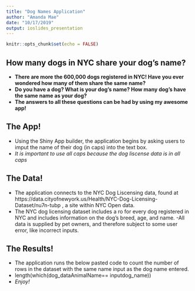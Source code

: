 ---
title: "Dog Names Application"
author: "Amanda Mae"
date: "10/17/2019"
output: ioslides_presentation
---

```{r setup, include=FALSE}
knitr::opts_chunk$set(echo = FALSE)
```


## How many dogs in NYC share your dog's name?

- **There are more the 600,000 dogs registered in NYC! Have you ever wondered how many of them share the same name?**
- **Do you have a dog? What is your dog's name? How many dog's have the same name as your dog?**
- **The answers to all these questions can be had by using my awesome app!**


## The App!

- Using the Shiny App builder, the application begins by asking users to imput the name of their dog (in caps) into the text box. 
- *It is important to use all caps because the dog liscense data is in all caps*

## The Data!

- The application connects to the NYC Dog Liscensing data, found at https://data.cityofnewyork.us/Health/NYC-Dog-Licensing-Dataset/nu7n-tubp , a site within NYC Open data. 
- The NYC dog licensing dataset includes a ro for every dog registered in NYC and includes information on the dog's breed, age, and name. 
-All data is supplied by pet owners, and therefore subject to some user error, like incorrect inputs. 

## The Results!

- The application runs the below pasted code to count the number of rows in the dataset with the same name input as the dog name entered. 
- length(which(dog_dataAnimalName== inputdog_name))
- *Enjoy!*
